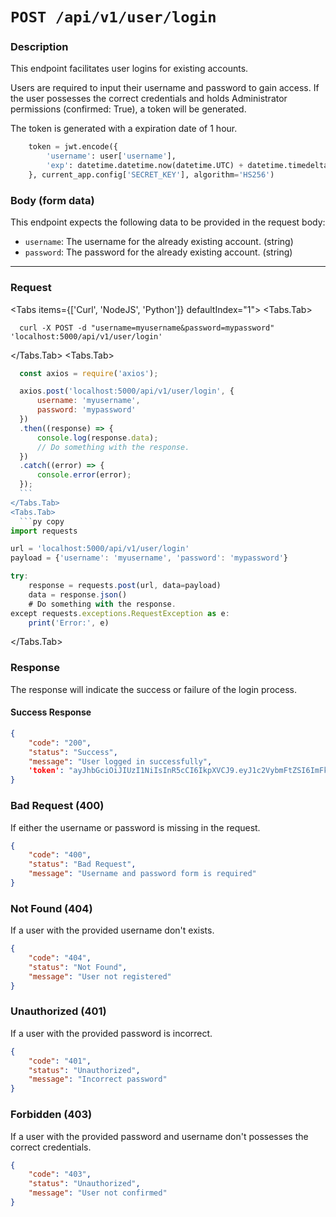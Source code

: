 
# `POST /api/v1/user/login`

### Description
This endpoint facilitates user logins for existing accounts. 

Users are required to input their username and password to gain access.
If the user possesses the correct credentials and holds Administrator permissions (confirmed: True), a token will be generated.

<Callout type="info">
  The token is generated with a expiration date of 1 hour.
</Callout>

```python filename="users.py" {1} copy
    token = jwt.encode({
        'username': user['username'],
        'exp': datetime.datetime.now(datetime.UTC) + datetime.timedelta(hours=1)
    }, current_app.config['SECRET_KEY'], algorithm='HS256')
```

### Body (form data)

This endpoint expects the following data to be provided in the request body:

- `username`: The username for the already existing account. (string)
- `password`: The password for the already existing account. (string)

---

### Request
 
<Tabs items={['Curl', 'NodeJS', 'Python']} defaultIndex="1">
  <Tabs.Tab>
  ``` curl copy
    curl -X POST -d "username=myusername&password=mypassword" 'localhost:5000/api/v1/user/login'
  ```
  </Tabs.Tab>
  <Tabs.Tab>
  ```js copy
    const axios = require('axios');

    axios.post('localhost:5000/api/v1/user/login', {
        username: 'myusername',
        password: 'mypassword'
    })
    .then((response) => {
        console.log(response.data);
        // Do something with the response.
    })
    .catch((error) => {
        console.error(error);
    });
    ```
  </Tabs.Tab>
  <Tabs.Tab>
    ```py copy
  import requests

  url = 'localhost:5000/api/v1/user/login'
  payload = {'username': 'myusername', 'password': 'mypassword'}

  try:
      response = requests.post(url, data=payload)
      data = response.json()
      # Do something with the response.
  except requests.exceptions.RequestException as e:
      print('Error:', e)
  ```
  </Tabs.Tab>
</Tabs>

### Response

The response will indicate the success or failure of the login process.

#### Success Response

```json
{
    "code": "200",
    "status": "Success",
    "message": "User logged in successfully",
    'token': "ayJhbGciOiJIUzI1NiIsInR5cCI6IkpXVCJ9.eyJ1c2VybmFtZSI6ImFkbWluIiwiZXhwIjoxNzE2NjU3MDg4fQ.zwwyASDHTwsP2OcxMmaKZTDRI02DapStIfPyLlZI3K4"
}
```

<Steps>

### Bad Request (400)
 
If either the username or password is missing in the request.

```json
{
    "code": "400",
    "status": "Bad Request",
    "message": "Username and password form is required"
}
```
 
### Not Found (404)
 
 If a user with the provided username don't exists.

```json
{
    "code": "404",
    "status": "Not Found",
    "message": "User not registered"
}
```

### Unauthorized (401)
 
 If a user with the provided password is incorrect.

```json
{
    "code": "401",
    "status": "Unauthorized",
    "message": "Incorrect password"
}
```

### Forbidden (403)
 
 If a user with the provided password and username don't possesses the correct credentials.

```json
{
    "code": "403",
    "status": "Unauthorized",
    "message": "User not confirmed"
}
```

</Steps>